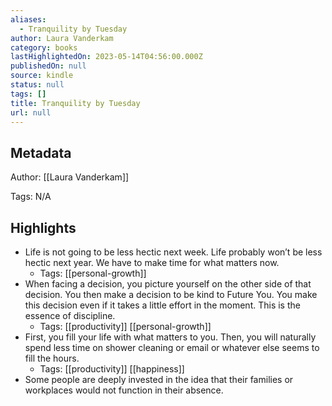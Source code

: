 ```yaml
---
aliases:
  - Tranquility by Tuesday
author: Laura Vanderkam
category: books
lastHighlightedOn: 2023-05-14T04:56:00.000Z
publishedOn: null
source: kindle
status: null
tags: []
title: Tranquility by Tuesday
url: null
---
```

## Metadata

Author: [[Laura Vanderkam]]

Tags: N/A

## Highlights

- Life is not going to be less hectic next week. Life probably won’t be less hectic next year. We have to make time for what matters now.
    - Tags: [[personal-growth]]
- When facing a decision, you picture yourself on the other side of that decision. You then make a decision to be kind to Future You. You make this decision even if it takes a little effort in the moment. This is the essence of discipline.
    - Tags: [[productivity]] [[personal-growth]]
- First, you fill your life with what matters to you. Then, you will naturally spend less time on shower cleaning or email or whatever else seems to fill the hours.
    - Tags: [[productivity]] [[happiness]]
- Some people are deeply invested in the idea that their families or workplaces would not function in their absence.
